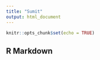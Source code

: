 ```yaml
---
title: "Sumit"
output: html_document
---
```


```r
knitr::opts_chunk$set(echo = TRUE)
```

## R Markdown
